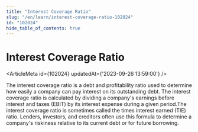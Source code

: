 ```yaml
---
title: "Interest Coverage Ratio"
slug: "/en/learn/interest-coverage-ratio-102024"
id: "102024"
hide_table_of_contents: true
---
```



# Interest Coverage Ratio

<ArticleMeta id={102024} updatedAt={'2023-09-26 13:59:00'} />
<div className='border-solid border-b border-t-0 my-4 border-[var(--ifm-color-gray-300)]' />

The interest coverage ratio is a debt and profitability ratio used to determine how easily a company can pay interest on its outstanding debt. The interest coverage ratio is calculated by dividing a company's earnings before interest and taxes (EBIT) by its interest expense during a given period.The interest coverage ratio is sometimes called the times interest earned (TIE) ratio. Lenders, investors, and creditors often use this formula to determine a company's riskiness relative to its current debt or for future borrowing.
